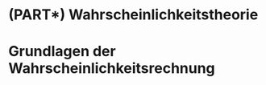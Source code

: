 # (PART\*) Wahrscheinlichkeitstheorie {-}

# Grundlagen der Wahrscheinlichkeitsrechnung {#wahrscheinlichkeit}


